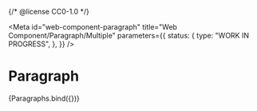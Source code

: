 {/* @license CC0-1.0 */}


<Meta
  id="web-component-paragraph"
  title="Web Component/Paragraph/Multiple"
  parameters={{
    status: {
      type: "WORK IN PROGRESS",
    },
  }}
/>

# Paragraph

<Canvas>
  <Story name="Multiple" args={{ items: [{ ...exampleArgs, lead: true }, exampleArgs, exampleArgs] }}>
    {Paragraphs.bind({})}
  </Story>
</Canvas>
